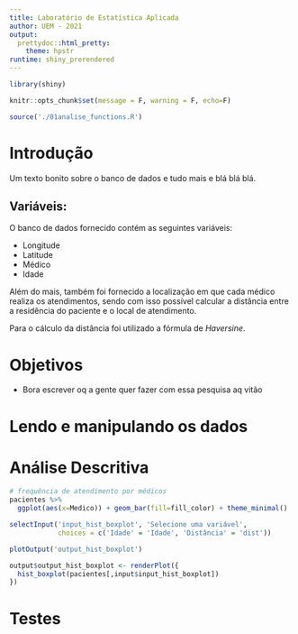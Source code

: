 ```yaml
---
title: Laboratório de Estatística Aplicada 
author: UEM - 2021
output:
  prettydoc::html_pretty:
    theme: hpstr
runtime: shiny_prerendered
---
```


```r
library(shiny)

knitr::opts_chunk$set(message = F, warning = F, echo=F)

source('./01analise_functions.R')
```


<!-- ------------------------------------------------- -->
# Introdução

Um texto bonito sobre o banco de dados e tudo mais e blá blá blá.

## Variáveis:

O banco de dados fornecido contém as seguintes variáveis:

- Longitude
- Latitude
- Médico
- Idade

Além do mais, também foi fornecido a localização em que cada médico realiza os atendimentos, sendo com isso possível calcular a distância entre a residência do paciente e o local de atendimento.

Para o cálculo da distância foi utilizado a fórmula de *Haversine*.

<!-- ------------------------------------------------- -->
# Objetivos

- Bora escrever oq a gente quer fazer com essa pesquisa aq vitão


<!-- ------------------------------------------------- -->
# Lendo e manipulando os dados


<!-- ------------------------------------------------- -->
# Análise Descritiva

```r
# frequência de atendimento por médicos
pacientes %>%
  ggplot(aes(x=Medico)) + geom_bar(fill=fill_color) + theme_minimal()
```

```r
selectInput('input_hist_boxplot', 'Selecione uma variável', 
            choices = c('Idade' = 'Idade', 'Distância' = 'dist'))

plotOutput('output_hist_boxplot')
```


```r
output$output_hist_boxplot <- renderPlot({
  hist_boxplot(pacientes[,input$input_hist_boxplot])
})

```


<!-- ------------------------------------------------- -->
# Testes
